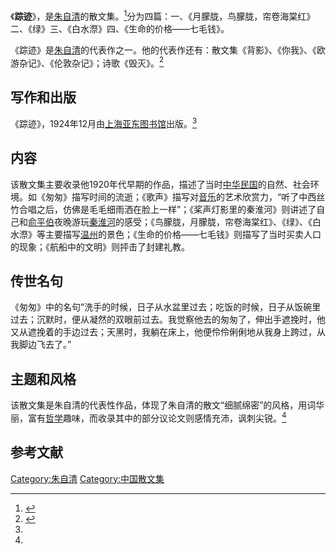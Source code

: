 {{Infobox book 
| 图像      = <!-- [[File:|200px]] -->
| 图像说明  =  
| 书名      = 《踪迹》
| 作者      = [[朱自清|朱自清]]
| 原名      = 
| 译者      = 
| 插图      = 
| 封面设计  = 
| 出版地    = 江苏省
| 语言      = 简体中文
| 系列      = 
| 题材      = 
| 类型      = [[散文|散文]]
| 出版者    = 江苏文艺出版社
| 出版日期  = 2009年10月1日
| 中文版    = 
| 媒介      = 印刷（平装书）
| 页数      = 311
| 开本      = 
| isbn      = 9787539932644
| oclc      = 
| 杜威十进制图书分类法= 
| 美国国会图书馆图书分类法= 
| 上一部作品= 
| 下一部作品= 
| 引用      = 
| 被引用    = 
}}

《'''踪迹'''》，是[[朱自清|朱自清]]的散文集。<ref name="bat">{{cite book |author=陈卫 |title=《中国文学名著导读本》|date=2000-09-01 |publisher=广西人民出版社 |location=南宁市 |pages=95-98 |isbn=7-219-04219-1}}</ref>分为四篇：一、《月朦胧，鸟朦胧，帘卷海棠红》二、《绿》三、《白水漈》四、《生命的价格——七毛钱》。

《踪迹》是[[朱自清|朱自清]]的代表作之一。他的代表作还有：散文集《背影》、《你我》、《欧游杂记》、《伦敦杂记》；诗歌《毁灭》。<ref name="cow">{{cite book |author=朱自清 |title=《背影·踪迹》|date=2009-10-01 |publisher=江苏文艺出版社 |location=江苏省 |pages= |isbn=9787539932644}}</ref>

==写作和出版==
《踪迹》，1924年12月由[[上海市_(中華民國)|上海]][[亚东图书馆|亚东图书馆]]出版。<ref name="cow" />

==内容==
该散文集主要收录他1920年代早期的作品，描述了当时[[中华民国|中华民国]]的自然、社会环境。如《匆匆》描写时间的流逝；《歌声》描写对[[音乐|音乐]]的艺术欣赏力，“听了中西丝竹合唱之后，仿佛是毛毛细雨洒在脸上一样”；《桨声灯影里的秦淮河》则讲述了自己和[[俞平伯|俞平伯]]夜晚游玩[[秦淮河|秦淮河]]的感受；《鸟朦胧，月朦胧，帘卷海棠红》、《绿》、《白水漈》等主要描写[[温州|温州]]的景色；《生命的价格——七毛钱》则描写了当时买卖人口的现象；《航船中的文明》则抨击了封建礼教。

==传世名句==
《匆匆》中的名句“洗手的时候，日子从水盆里过去；吃饭的时候，日子从饭碗里过去；沉默时，便从凝然的双眼前过去。我觉察他去的匆匆了，伸出手遮挽时，他又从遮挽着的手边过去；天黑时，我躺在床上，他便伶伶俐俐地从我身上跨过，从我脚边飞去了。”

==主题和风格==
该散文集是朱自清的代表性作品，体现了朱自清的散文“细腻绵密”的风格，用词华丽，富有[[哲学|哲学]]趣味，而收录其中的部分议论文则感情充沛，讽刺尖锐。<ref name="bat" />

==参考文献==
{{reflist}}
{{Authority control}} 
{{DEFAULTSORT:Zong踪迹}}
[[Category:朱自清|Category:朱自清]]
[[Category:中国散文集|Category:中国散文集]]